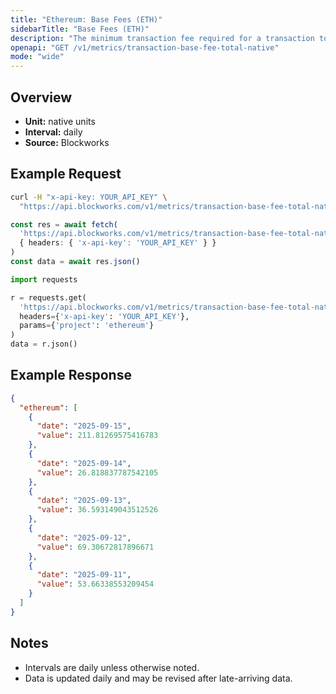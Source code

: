 ```yaml
---
title: "Ethereum: Base Fees (ETH)"
sidebarTitle: "Base Fees (ETH)"
description: "The minimum transaction fee required for a transaction to be included in a block"
openapi: "GET /v1/metrics/transaction-base-fee-total-native"
mode: "wide"
---
```


## Overview

- **Unit:** native units
- **Interval:** daily
- **Source:** Blockworks

## Example Request

<CodeGroup>

```bash cURL
curl -H "x-api-key: YOUR_API_KEY" \
  "https://api.blockworks.com/v1/metrics/transaction-base-fee-total-native?project=ethereum"
```

```typescript TypeScript
const res = await fetch(
  'https://api.blockworks.com/v1/metrics/transaction-base-fee-total-native?project=ethereum',
  { headers: { 'x-api-key': 'YOUR_API_KEY' } }
)
const data = await res.json()
```

```python Python
import requests

r = requests.get(
  'https://api.blockworks.com/v1/metrics/transaction-base-fee-total-native',
  headers={'x-api-key': 'YOUR_API_KEY'},
  params={'project': 'ethereum'}
)
data = r.json()
```

</CodeGroup>

## Example Response

```json
{
  "ethereum": [
    {
      "date": "2025-09-15",
      "value": 211.81269575416783
    },
    {
      "date": "2025-09-14",
      "value": 26.818837787542105
    },
    {
      "date": "2025-09-13",
      "value": 36.593149043512526
    },
    {
      "date": "2025-09-12",
      "value": 69.30672817896671
    },
    {
      "date": "2025-09-11",
      "value": 53.66338553209454
    }
  ]
}
```

## Notes
- Intervals are daily unless otherwise noted.
- Data is updated daily and may be revised after late-arriving data.